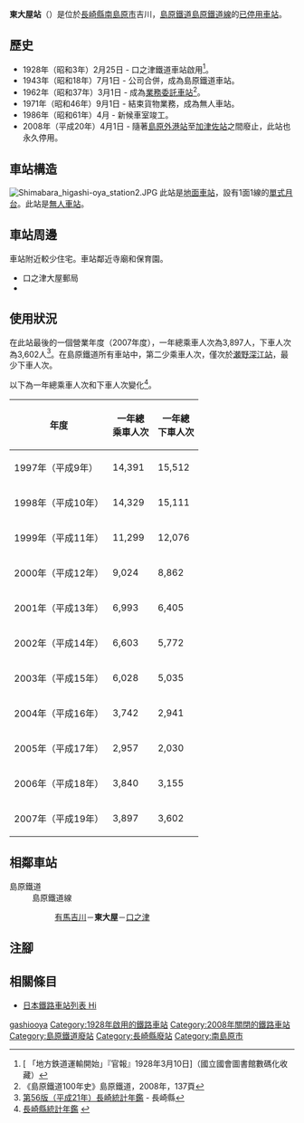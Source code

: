 {{NoteTA|G1=Transport
|T=zh-hans:东大屋站;zh-hk:東大屋站;zh-tw:東大屋車站;
|1=zh-hans:东大屋站;zh-hk:東大屋站;zh-tw:東大屋車站;
}}
{{Infobox station
|公司色 = grey
|站名 = 東大屋
|圖片 = Shimabara higashi-oya sta.JPG
|圖片說明 = 候車室（2008年3月13日）
|日文原名 = 東大屋
|平假名 = ひがしおおや
|羅馬拼音 = Higashiooya
|副站名 = 
|電報略號 = 
|所在地 = {{JPN}}[[長崎縣|長崎縣]][[南島原市|南島原市]]{{Translink|ja|南有馬町}}吉川
|座標 = {{coord|32|37|5.87|N|130|13|49.75|E|type:railwaystation_region:JP-24|display=inline,title}}
|車站構造 = [[地面車站|地面車站]]
|月台配置 = 1面1線
|啟用年月日 = 1928年（昭和3年）2月25日
|廢站年月日 = 2008年（平成20年）4月1日
|乘客人數 = 11*
|上下車人次 = 
|統計年度 = 2007
|轉車 = 
|全寬備註 = * 以全年總人次除當年度日數
|adjacent = {{Adjacent stations|system=島原鐵道|line=島原鐵道線廢止|left=有馬吉川|right=口之津|note-left=4.0km|note-mid=距離[[諫早站|諫早]]74.6km|note-right=1.2km}}
}}
'''東大屋站'''（{{jpn|j=東大屋駅|hg=ひがしおおやえき|rm=Higashiooya eki|f=y}}）是位於[[長崎縣|長崎縣]][[南島原市|南島原市]]{{Translink|ja|南有馬町}}吉川，[[島原鐵道|島原鐵道]][[島原鐵道線|島原鐵道線]]的[[廢站|已停用]][[鐵路車站|車站]]。

== 歷史 == 
* 1928年（昭和3年）2月25日 - 口之津鐵道車站啟用<ref>[{{NDLDC|2956819/6}} 「地方鉄道運輸開始」『官報』1928年3月10日]（國立國會圖書館數碼化收藏）</ref>。
* 1943年（昭和18年）7月1日 - 公司合併，成為島原鐵道車站。
* 1962年（昭和37年）3月1日 - 成為[[業務委託車站|業務委託車站]]<ref>《島原鐵道100年史》島原鐵道，2008年，137頁</ref>。
* 1971年（昭和46年）9月1日 - 結束貨物業務，成為無人車站。
* 1986年（昭和61年）4月 - 新候車室竣工。
* 2008年（平成20年）4月1日 - 隨著[[島原外港站|島原外港站]]至[[加津佐站|加津佐站]]之間廢止，此站也永久停用。

== 車站構造 ==
[[File:Shimabara_higashi-oya_station2.JPG|thumb]]
此站是[[地面車站|地面車站]]，設有1面1線的[[單式月台|單式月台]]。此站是[[無人車站|無人車站]]。

== 車站周邊 ==
車站附近較少住宅。車站鄰近寺廟和保育園。
* 口之津大屋郵局
* {{Translink|ja|国道251号|國道251號}}

== 使用狀況 ==
在此站最後的一個營業年度（2007年度），一年總乘車人次為3,897人，下車人次為3,602人<ref>[https://www.pref.nagasaki.jp/bunrui/kenseijoho/toukeijoho/kankoubutsu/nenkan/24697.html 第56版（平成21年）長崎統計年鑑] {{Wayback|url=https://www.pref.nagasaki.jp/bunrui/kenseijoho/toukeijoho/kankoubutsu/nenkan/24697.html |date=20150703110920 }}{{ja icon}} - 長崎縣</ref>。在島原鐵道所有車站中，第二少乘車人次，僅次於[[瀬野深江站|瀬野深江站]]，最少下車人次。

以下為一年總乘車人次和下車人次變化<ref>[https://www.pref.nagasaki.jp/bunrui/kenseijoho/toukeijoho/kankoubutsu/nenkan/  長崎縣統計年鑑 ] {{Wayback|url=https://www.pref.nagasaki.jp/bunrui/kenseijoho/toukeijoho/kankoubutsu/nenkan/ |date=20201027001847 }}{{ja icon}}</ref>。
{| class="wikitable" style="text-align:right"
|-
!年度!!一年總<br />乘車人次!!一年總<br />下車人次
|-
|1997年（平成{{0}}9年）||14,391||15,512
|-
|1998年（平成10年）||14,329||15,111
|-
|1999年（平成11年）||11,299||12,076
|-
|2000年（平成12年）||9,024||8,862
|-
|2001年（平成13年）||6,993||6,405
|-
|2002年（平成14年）||6,603||5,772
|-
|2003年（平成15年）||6,028||5,035
|-
|2004年（平成16年）||3,742||2,941
|-
|2005年（平成17年）||2,957||2,030
|-
|2006年（平成18年）||3,840||3,155
|-
|2007年（平成19年）||3,897||3,602
|}

== 相鄰車站 ==
; 島原鐵道
: 島原鐵道線
:: [[有馬吉川站|有馬吉川]]－'''東大屋'''－[[口之津站|口之津]]
== 注腳 ==
{{Reflist}}
== 相關條目 ==
* [[日本鐵路車站列表_Hi|日本鐵路車站列表 Hi]]
{{島原鐵道線|mode=1}}
{{DEFAULTSORT:Higashi-Oya}}
[[Category:日本鐵路車站_Hi|gashiooya]]
[[Category:1928年啟用的鐵路車站|Category:1928年啟用的鐵路車站]]
[[Category:2008年關閉的鐵路車站|Category:2008年關閉的鐵路車站]]
[[Category:島原鐵道廢站|Category:島原鐵道廢站]]
[[Category:長崎縣廢站|Category:長崎縣廢站]]
[[Category:南島原市|Category:南島原市]]